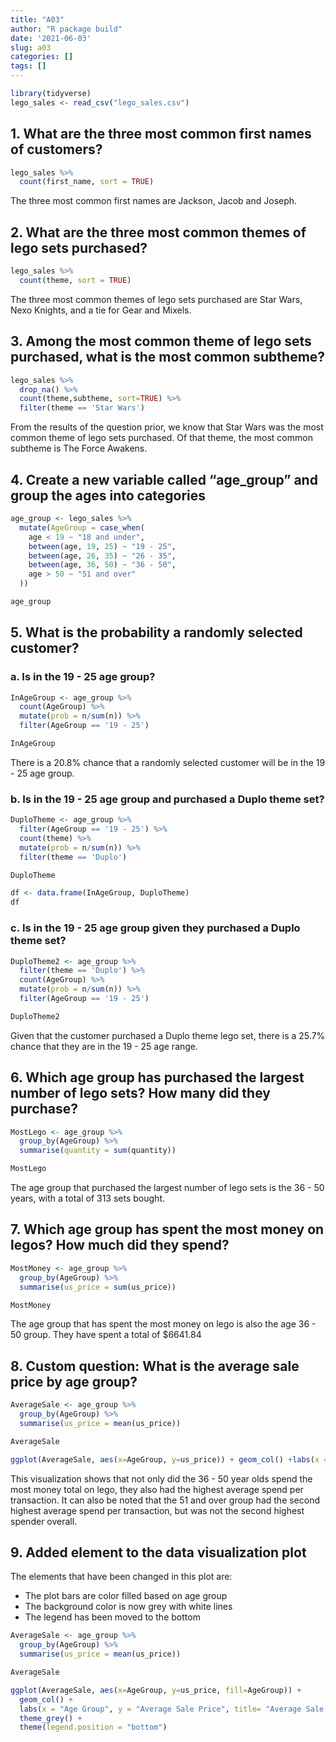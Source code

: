 ```yaml
---
title: "A03"
author: "R package build"
date: '2021-06-03'
slug: a03
categories: []
tags: []
---
```


```r
library(tidyverse)
lego_sales <- read_csv("lego_sales.csv")
```

## 1. What are the three most common first names of customers?
```r
lego_sales %>%
  count(first_name, sort = TRUE)
```
The three most common first names are Jackson, Jacob and Joseph.

## 2. What are the three most common themes of lego sets purchased?
```r
lego_sales %>%
  count(theme, sort = TRUE)
```
The three most common themes of lego sets purchased are Star Wars, Nexo Knights, and a tie for Gear and Mixels.

## 3. Among the most common theme of lego sets purchased, what is the most common subtheme?
```r
lego_sales %>%
  drop_na() %>%
  count(theme,subtheme, sort=TRUE) %>%
  filter(theme == 'Star Wars')
```
From the results of the question prior, we know that Star Wars was the most common theme of lego sets purchased. Of that theme, the most common subtheme is The Force Awakens.

## 4. Create a new variable called "age_group" and group the ages into categories
```r
age_group <- lego_sales %>%
  mutate(AgeGroup = case_when(
    age < 19 ~ "18 and under",
    between(age, 19, 25) ~ "19 - 25",
    between(age, 26, 35) ~ "26 - 35",
    between(age, 36, 50) ~ "36 - 50",
    age > 50 ~ "51 and over"
  ))

age_group

```
## 5. What is the probability a randomly selected customer?

### a. Is in the 19 - 25 age group?
```r
InAgeGroup <- age_group %>%
  count(AgeGroup) %>%
  mutate(prob = n/sum(n)) %>%
  filter(AgeGroup == '19 - 25')

InAgeGroup
```

There is a 20.8% chance that a randomly selected customer will be in the 19 - 25 age group.

### b. Is in the 19 - 25 age group and purchased a Duplo theme set?
```r
DuploTheme <- age_group %>%
  filter(AgeGroup == '19 - 25') %>%
  count(theme) %>%
  mutate(prob = n/sum(n)) %>%
  filter(theme == 'Duplo')

DuploTheme

df <- data.frame(InAgeGroup, DuploTheme)
df
```

### c. Is in the 19 - 25 age group given they purchased a Duplo theme set?

```r
DuploTheme2 <- age_group %>%
  filter(theme == 'Duplo') %>%
  count(AgeGroup) %>%
  mutate(prob = n/sum(n)) %>%
  filter(AgeGroup == '19 - 25')

DuploTheme2
```
Given that the customer purchased a Duplo theme lego set, there is a 25.7% chance that they are in the 19 - 25 age range.

## 6. Which age group has purchased the largest number of lego sets? How many did they purchase?

```r
MostLego <- age_group %>%
  group_by(AgeGroup) %>%
  summarise(quantity = sum(quantity))

MostLego
```

The age group that purchased the largest number of lego sets is the 36 - 50 years, with a total of 313 sets bought.

## 7. Which age group has spent the most money on legos? How much did they spend?
```r
MostMoney <- age_group %>%
  group_by(AgeGroup) %>%
  summarise(us_price = sum(us_price))

MostMoney
```

The age group that has spent the most money on lego is also the age 36 - 50 group. They have spent a total of $6641.84

## 8. Custom question: What is the average sale price by age group?

```r
AverageSale <- age_group %>%
  group_by(AgeGroup) %>%
  summarise(us_price = mean(us_price))

AverageSale

ggplot(AverageSale, aes(x=AgeGroup, y=us_price)) + geom_col() +labs(x = "Age Group", y = "Average Sale Price", title= "Average Sale Price by Age Group")

```
This visualization shows that not only did the 36 - 50 year olds spend the most money total on lego, they also had the highest average spend per transaction. It can also be noted that the 51 and over group had the second highest average spend per transaction, but was not the second highest spender overall.

## 9. Added element to the data visualization plot

The elements that have been changed in this plot are:

* The plot bars are color filled based on age group
* The background color is now grey with white lines
* The legend has been moved to the bottom

```r
AverageSale <- age_group %>%
  group_by(AgeGroup) %>%
  summarise(us_price = mean(us_price))

AverageSale

ggplot(AverageSale, aes(x=AgeGroup, y=us_price, fill=AgeGroup)) + 
  geom_col() +
  labs(x = "Age Group", y = "Average Sale Price", title= "Average Sale Price by Age Group") +
  theme_grey() +
  theme(legend.position = "bottom")
 

```

